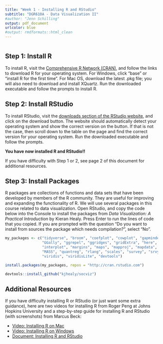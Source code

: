 ```yaml
---
title: "Week 1 - Installing R and RStudio"
subtitle: "DGR610A - Data Visualization II"
#author: "Jenn Schilling"
output: pdf_document
urlcolor: blue
#output: rmdformats::html_clean
---
```


```r


```

## Step 1: Install R  
To install R, visit the [Comprehensive R Network (CRAN)](https://cran.r-project.org/), and follow the links to download R for your operating system. For Windows, click "base" or "install R for the first time". For Mac OS, download the latest .pkg file; you will also need to download and install XQuartz. Run the downloaded executable and follow the prompts to install R.  

## Step 2: Install RStudio  
To install RStudio, visit the [downloads section of the RStudio website](https://rstudio.com/products/rstudio/download/#download), and click on the download button. The website  should automatically detect your operating system and show the correct version on the button. If that is not the case, then scroll down to the table on the page and find the correct version for your operating system. Run the downloaded executable and follow the prompts.  

**You have now installed R and RStudio!!**  

If you have difficulty with Step 1 or 2, see page 2 of this document for additional resources.  


## Step 3: Install Packages  
R packages are collections of functions and data sets that have been developed by members of the R community. They are useful for improving and expanding the functionality of R. We will use several packages in this course related to data visualization. Open RStudio, and copy the code below into the Console to install the packages from *Data Visualization: A Practical Introduction* by Kieran Healy. Press Enter to run the lines of code that you copied. If you are prompted with the question "Do you want to install from sources the package which needs compilation?", select "No".

```r

my_packages <- c("tidyverse", "broom", "coefplot", "cowplot", "gapminder",
                 "GGally", "ggrepel", "ggridges", "gridExtra", "here",
                 "interplot", "margins", "maps", "mapproj", "mapdata",
                 "MASS", "quantreg", "rlang", "scales", "survey", "srvyr",
                 "viridis", "viridisLite", "devtools")

install.packages(my_packages, repos = "http://cran.rstudio.com")

devtools::install_github("kjhealy/socviz")

```

\newpage

## Additional Resources

If you have difficulty installing R or RStudio (or just want some extra guidance), here are two videos for installing R from Roger Peng at Johns Hopkins University and a step-by-step guide for installing R and RStudio (with screenshots) from Marcus Beck:  

+ [Video: Installing R on Mac](https://www.youtube.com/watch?v=Icawuhf0Yqo&feature=youtu.be)  
+ [Video: Installing R on Windows](https://www.youtube.com/watch?v=mfGFv-iB724&feature=youtu.be)  
+ [Document: Installing R and RStudio](https://beckmw.files.wordpress.com/2014/09/r_install_guide.pdf)  
